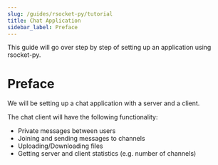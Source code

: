 ```yaml
---
slug: /guides/rsocket-py/tutorial
title: Chat Application
sidebar_label: Preface
---
```


This guide will go over step by step of setting up an application using rsocket-py.

# Preface

We will be setting up a chat application with a server and a client.

The chat client will have the following functionality:
- Private messages between users
- Joining and sending messages to channels
- Uploading/Downloading files
- Getting server and client statistics (e.g. number of channels)

